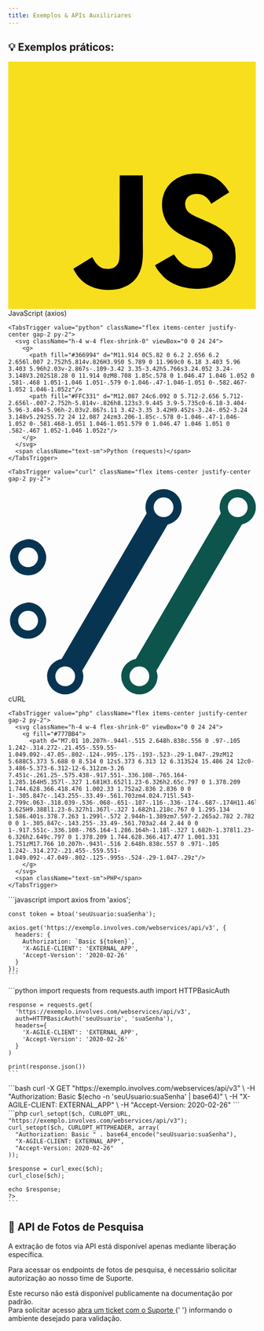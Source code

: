 ```yaml
---
title: Exemplos & APIs Auxiliriares
---
```



## 💡 Exemplos práticos:

<Tabs defaultValue="javascript" className="mt-6">
  <TabsList className="grid w-full grid-cols-4 h-auto">
    <TabsTrigger value="javascript" className="flex items-center justify-center gap-2 py-2">
      <svg className="h-4 w-4 flex-shrink-0" viewBox="0 0 24 24">
        <rect width="24" height="24" fill="#F7DF1E"/>
        <path fill="#000" d="M22.034 18.276c-.175-1.095-.888-2.015-3.003-2.873-.736-.345-1.554-.585-1.797-1.14-.091-.33-.105-.51-.046-.705.15-.646.915-.84 1.515-.66.39.12.75.42.976.9 1.034-.676 1.034-.676 1.755-1.125-.27-.42-.404-.601-.586-.78-.63-.705-1.469-1.065-2.834-1.034l-.705.089c-.676.165-1.32.525-1.71 1.005-1.14 1.291-.811 3.541.569 4.471 1.365 1.02 3.361 1.244 3.616 2.205.24 1.17-.87 1.545-1.966 1.41-.811-.18-1.26-.586-1.755-1.336l-1.83 1.051c.21.48.45.689.81 1.109 1.74 1.756 6.09 1.666 6.871-1.004.029-.09.24-.705.074-1.65l.046.067zm-8.983-7.245h-2.248c0 1.938-.009 3.864-.009 5.805 0 1.232.063 2.363-.138 2.711-.33.689-1.18.601-1.566.48-.396-.196-.597-.466-.83-.855-.063-.105-.11-.196-.127-.196l-1.825 1.125c.305.63.75 1.172 1.324 1.517.855.51 2.004.675 3.207.405.783-.226 1.458-.691 1.811-1.411.51-.93.402-2.07.397-3.346.012-2.054 0-4.109 0-6.179l.004-.056z"/>
      </svg>
      <span className="text-sm">JavaScript (axios)</span>
    </TabsTrigger>

    <TabsTrigger value="python" className="flex items-center justify-center gap-2 py-2">
      <svg className="h-4 w-4 flex-shrink-0" viewBox="0 0 24 24">
        <g>
          <path fill="#366994" d="M11.914 0C5.82 0 6.2 2.656 6.2 2.656l.007 2.752h5.814v.826H3.9S0 5.789 0 11.969c0 6.18 3.403 5.96 3.403 5.96h2.03v-2.867s-.109-3.42 3.35-3.42h5.766s3.24.052 3.24-3.148V3.202S18.28 0 11.914 0zM8.708 1.85c.578 0 1.046.47 1.046 1.052 0 .581-.468 1.051-1.046 1.051-.579 0-1.046-.47-1.046-1.051 0-.582.467-1.052 1.046-1.052z"/>
          <path fill="#FFC331" d="M12.087 24c6.092 0 5.712-2.656 5.712-2.656l-.007-2.752h-5.814v-.826h8.123s3.9.445 3.9-5.735c0-6.18-3.404-5.96-3.404-5.96h-2.03v2.867s.11 3.42-3.35 3.42H9.452s-3.24-.052-3.24 3.148v5.292S5.72 24 12.087 24zm3.206-1.85c-.578 0-1.046-.47-1.046-1.052 0-.581.468-1.051 1.046-1.051.579 0 1.046.47 1.046 1.051 0 .582-.467 1.052-1.046 1.052z"/>
        </g>
      </svg>
      <span className="text-sm">Python (requests)</span>
    </TabsTrigger>

    <TabsTrigger value="curl" className="flex items-center justify-center gap-2 py-2">

  <svg className="h-4 w-4 flex-shrink-0" viewBox="0 0 124 103">
    <path fill="#0c544c" d="M114.977 14.043a4.96 4.96 0 0 1-4.961-4.961 4.958 4.958 0 0 1 4.96-4.96 4.96 4.96 0 1 1 0 9.921m-49.269 84.762a4.96 4.96 0 0 1-4.96-4.961 4.958 4.958 0 0 1 4.96-4.961 4.957 4.957 0 0 1 4.957 4.96 4.96 4.96 0 0 1-4.957 4.962M114.977 0a9.082 9.082 0 0 0-9.082 9.082c0 1.07.27 2.066.609 3.02L63.898 85.125c-4.117.863-7.273 4.344-7.273 8.719a9.082 9.082 0 0 0 9.082 9.082c5.012 0 9.078-4.067 9.078-9.082 0-1.008-.27-1.93-.57-2.836l42.82-73.262c3.992-.957 7.024-4.379 7.024-8.664A9.082 9.082 0 0 0 114.977 0"/>
    <path fill="#073551" d="M77.816 14.043a4.96 4.96 0 0 1-4.96-4.961 4.958 4.958 0 0 1 4.96-4.96 4.957 4.957 0 0 1 4.957 4.96 4.96 4.96 0 0 1-4.957 4.961m-49.273 84.762a4.96 4.96 0 1 1 0-9.922 4.958 4.958 0 0 1 4.96 4.96 4.96 4.96 0 0 1-4.96 4.962M77.816 0a9.08 9.08 0 0 0-9.082 9.082c0 1.07.27 2.066.61 3.02L26.738 85.125c-4.12.863-7.277 4.344-7.277 8.719a9.082 9.082 0 0 0 18.164 0c0-1.008-.27-1.93-.57-2.836l42.82-73.262c3.992-.957 7.023-4.379 7.023-8.664 0-5.016-4.07-9.082-9.082-9.082M9.957 29.227a4.963 4.963 0 0 1 4.961 4.96 4.96 4.96 0 1 1-4.96-4.96m-.001 14.043a9.082 9.082 0 0 0 9.082-9.082c0-1.004-.273-1.93-.574-2.836-1.203-3.606-4.5-6.247-8.508-6.247-.64 0-1.203.239-1.809.368-4.117.859-7.273 4.34-7.273 8.715a9.082 9.082 0 0 0 9.082 9.082M4.996 65.922a4.96 4.96 0 1 1 9.922 0 4.96 4.96 0 0 1-4.961 4.957 4.96 4.96 0 0 1-4.96-4.957m14.042 0c0-1.008-.273-1.93-.574-2.836-1.203-3.606-4.496-6.246-8.508-6.246-.64 0-1.203.238-1.809.363-4.117.863-7.273 4.344-7.273 8.719 0 5.012 4.066 9.082 9.082 9.082 5.016 0 9.082-4.07 9.082-9.082"/>
  </svg>
  <span className="text-sm">cURL</span>
</TabsTrigger>

    <TabsTrigger value="php" className="flex items-center justify-center gap-2 py-2">
      <svg className="h-4 w-4 flex-shrink-0" viewBox="0 0 24 24">
        <g fill="#777BB4">
          <path d="M7.01 10.207h-.944l-.515 2.648h.838c.556 0 .97-.105 1.242-.314.272-.21.455-.559.55-1.049.092-.47.05-.802-.124-.995-.175-.193-.523-.29-1.047-.29zM12 5.688C5.373 5.688 0 8.514 0 12s5.373 6.313 12 6.313S24 15.486 24 12c0-3.486-5.373-6.312-12-6.312zm-3.26 7.451c-.261.25-.575.438-.917.551-.336.108-.765.164-1.285.164H5.357l-.327 1.681H3.652l1.23-6.326h2.65c.797 0 1.378.209 1.744.628.366.418.476 1.002.33 1.752a2.836 2.836 0 0 1-.305.847c-.143.255-.33.49-.561.703zm4.024.715l.543-2.799c.063-.318.039-.536-.068-.651-.107-.116-.336-.174-.687-.174H11.46l-.704 3.625H9.388l1.23-6.327h1.367l-.327 1.682h1.218c.767 0 1.295.134 1.586.401s.378.7.263 1.299l-.572 2.944h-1.389zm7.597-2.265a2.782 2.782 0 0 1-.305.847c-.143.255-.33.49-.561.703a2.44 2.44 0 0 1-.917.551c-.336.108-.765.164-1.286.164h-1.18l-.327 1.682h-1.378l1.23-6.326h2.649c.797 0 1.378.209 1.744.628.366.417.477 1.001.331 1.751zM17.766 10.207h-.943l-.516 2.648h.838c.557 0 .971-.105 1.242-.314.272-.21.455-.559.551-1.049.092-.47.049-.802-.125-.995s-.524-.29-1.047-.29z"/>
        </g>
      </svg>
      <span className="text-sm">PHP</span>
    </TabsTrigger>

</TabsList>

  <TabsContent value="javascript">
    ```javascript
    import axios from 'axios';

    const token = btoa('seuUsuario:suaSenha');

    axios.get('https://exemplo.involves.com/webservices/api/v3', {
      headers: {
        Authorization: `Basic ${token}`,
        'X-AGILE-CLIENT': 'EXTERNAL_APP',
        'Accept-Version': '2020-02-26'
      }
    });
    ```

</TabsContent>

  <TabsContent value="python">
    ```python
    import requests
    from requests.auth import HTTPBasicAuth

    response = requests.get(
      'https://exemplo.involves.com/webservices/api/v3',
      auth=HTTPBasicAuth('seuUsuario', 'suaSenha'),
      headers={
        'X-AGILE-CLIENT': 'EXTERNAL_APP',
        'Accept-Version': '2020-02-26'
      }
    )

    print(response.json())
    ```

</TabsContent>

<TabsContent value="curl">
  ```bash curl -X GET "https://exemplo.involves.com/webservices/api/v3" \ -H "Authorization: Basic
  $(echo -n 'seuUsuario:suaSenha' | base64)" \ -H "X-AGILE-CLIENT: EXTERNAL_APP" \ -H
  "Accept-Version: 2020-02-26" ```
</TabsContent>

  <TabsContent value="php">
    ```php
    <?php
    $ch = curl_init();

    curl_setopt($ch, CURLOPT_URL, "https://exemplo.involves.com/webservices/api/v3");
    curl_setopt($ch, CURLOPT_HTTPHEADER, array(
      "Authorization: Basic " . base64_encode("seuUsuario:suaSenha"),
      "X-AGILE-CLIENT: EXTERNAL_APP",
      "Accept-Version: 2020-02-26"
    ));

    $response = curl_exec($ch);
    curl_close($ch);

    echo $response;
    ?>
    ```

</TabsContent>
</Tabs>

## 📸 API de Fotos de Pesquisa

A extração de fotos via API está disponível apenas mediante liberação específica.

Para acessar os endpoints de fotos de pesquisa, é necessário solicitar autorização ao nosso time de Suporte.

<Callout type="info" className="text-sm leading-relaxed">
  Este recurso não está disponível publicamente na documentação por padrão.
  <br />
  Para solicitar acesso
  <a
    href="https://help.involves.com/hc/pt-br/requests/new"
    target="_blank"
    rel="noopener"
    className="underline text-blue-600 dark:text-blue-400"
  >
    abra um ticket com o Suporte
  </a>{' '}
  informando o ambiente desejado para validação.
</Callout>
